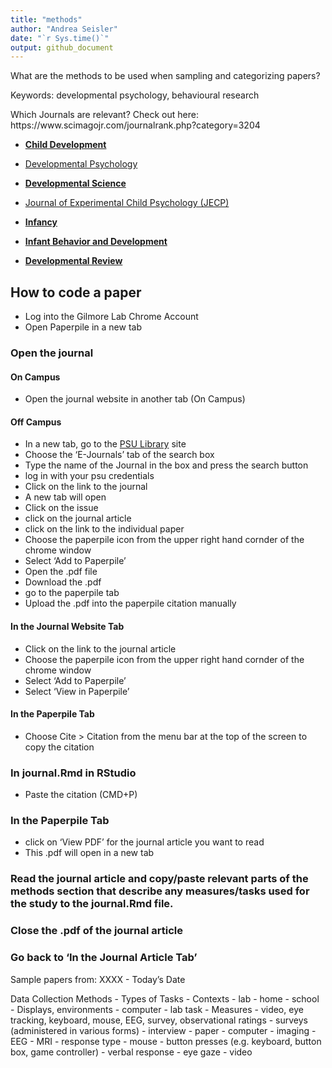 ```yaml
---
title: "methods"
author: "Andrea Seisler"
date: "`r Sys.time()`"
output: github_document
---
```


What are the methods to be used when sampling and categorizing papers?

Keywords: developmental psychology, behavioural research

Which Journals are relevant? Check out here: https://www.scimagojr.com/journalrank.php?category=3204

  - [**Child Development**](https://onlinelibrary.wiley.com/journal/14678624)
  - [Developmental Psychology](http://www.apa.org/pubs/journals/dev/index.aspx)
  - [**Developmental Science**](https://onlinelibrary.wiley.com/journal/14677687)
  - [Journal of Experimental Child Psychology (JECP)](https://www.journals.elsevier.com/journal-of-experimental-child-psychology)
  - [**Infancy**](https://onlinelibrary.wiley.com/journal/15327078)
  - [**Infant Behavior and Development**](https://www.journals.elsevier.com/infant-behavior-and-development)
  
  - [**Developmental Review**](https://www.sciencedirect.com/journal/developmental-review)


## How to code a paper

- Log into the Gilmore Lab Chrome Account
- Open Paperpile in a new tab

### Open the journal

#### On Campus
- Open the journal website in another tab (On Campus)

#### Off Campus
- In a new tab, go to the [PSU Library](https://libraries.psu.edu/) site
- Choose the 'E-Journals' tab of the search box
- Type the name of the Journal in the box and press the search button
- log in with your psu credentials
- Click on the link to the journal
- A new tab will open
- Click on the issue
- click on the journal article
- click on the link to the individual paper
- Choose the paperpile icon from the upper right hand cornder of the chrome window
- Select 'Add to Paperpile'
- Open the .pdf file
- Download the .pdf
- go to the paperpile tab
- Upload the .pdf into the paperpile citation manually


#### In the Journal Website Tab
- Click on the link to the journal article
- Choose the paperpile icon from the upper right hand cornder of the chrome window
- Select 'Add to Paperpile'
- Select 'View in Paperpile'

#### In the Paperpile Tab
- Choose Cite > Citation from the menu bar at the top of the screen to copy the citation

### In journal.Rmd in RStudio
- Paste the citation (CMD+P)

### In the Paperpile Tab
- click on 'View PDF' for the journal article you want to read
- This .pdf will open in a new tab

### Read the journal article and copy/paste relevant parts of the methods section that describe any measures/tasks used for the study to the journal.Rmd file.

### Close the .pdf of the journal article

### Go back to 'In the Journal Article Tab'








Sample papers from: XXXX - Today's Date

Data Collection Methods - Types of Tasks
- Contexts
  - lab
  - home
  - school
- Displays, environments
  - computer
  - lab task
- Measures
  - video, eye tracking, keyboard, mouse, EEG, survey, observational ratings
- surveys (administered in various forms)
  - interview
  - paper
  - computer
- imaging
  - EEG
  - MRI
- response type
  - mouse
  - button presses (e.g. keyboard, button box, game controller)
  - verbal response
  - eye gaze
- video


